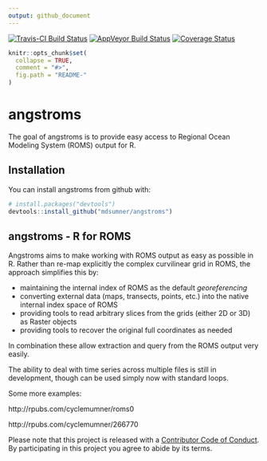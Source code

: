 ```yaml
---
output: github_document
---
```


[![Travis-CI Build Status](https://travis-ci.org/mdsumner/angstroms.svg?branch=master)](https://travis-ci.org/mdsumner/angstroms)
[![AppVeyor Build Status](https://ci.appveyor.com/api/projects/status/github/mdsumner/angstroms?branch=master&svg=true)](https://ci.appveyor.com/project/mdsumner/angstroms)
[![Coverage Status](https://img.shields.io/codecov/c/github/mdsumner/angstroms/master.svg)](https://codecov.io/github/mdsumner/angstroms?branch=master)
<!-- README.md is generated from README.Rmd. Please edit that file -->

```r
knitr::opts_chunk$set(
  collapse = TRUE,
  comment = "#>",
  fig.path = "README-"
)
```

# angstroms

The goal of angstroms is to provide easy access to Regional Ocean Modeling System (ROMS) output for R. 

## Installation

You can install angstroms from github with:

```r
# install.packages("devtools")
devtools::install_github("mdsumner/angstroms")
```

## angstroms - R for ROMS

Angstroms aims to make working with ROMS output as easy as possible in R. 
Rather than re-map explicitly the complex curvilinear grid in ROMS, the approach simplifies this by: 

* maintaining the internal index of ROMS as the default *georeferencing* 
* converting external data (maps, transects, points, etc.) into the native internal index space of ROMS
* providing tools to read arbitrary slices from the grids (either 2D or 3D) as Raster objects
* providing tools to recover the original full coordinates as needed

In combination these allow extraction and query from the ROMS output very easily. 


The ability to deal with time series across multiple files is still in development, though can be used simply now with standard loops. 


Some more examples: 

http://rpubs.com/cyclemumner/roms0

http://rpubs.com/cyclemumner/266770


Please note that this project is released with a [Contributor Code of Conduct](CONDUCT.md). By participating in this project you agree to abide by its terms.